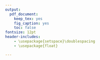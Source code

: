 ```yaml
---
output: 
  pdf_document:
    keep_tex: yes
    fig_caption: yes
    toc: false
fontsize: 12pt
header-includes:
    - \usepackage{setspace}\doublespacing
    - \usepackage{float}

---
```

